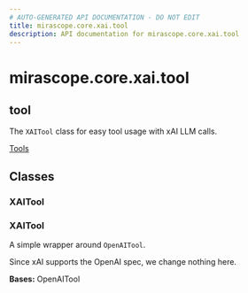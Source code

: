 ```yaml
---
# AUTO-GENERATED API DOCUMENTATION - DO NOT EDIT
title: mirascope.core.xai.tool
description: API documentation for mirascope.core.xai.tool
---
```


# mirascope.core.xai.tool

## <ApiType type="Module" module="mirascope.core.xai.tool" path="core/xai/tool" symbolName="tool" /> tool

The `XAITool` class for easy tool usage with xAI LLM calls.

<Info title="Usage">

[Tools](/docs/mirascope/learn/tools)

</Info>

## Classes

### XAITool

### <ApiType type="Class" module="mirascope.core.xai.tool" path="core/xai/tool" symbolName="XAITool" /> XAITool

A simple wrapper around `OpenAITool`.

Since xAI supports the OpenAI spec, we change nothing here.

**Bases:** OpenAITool



